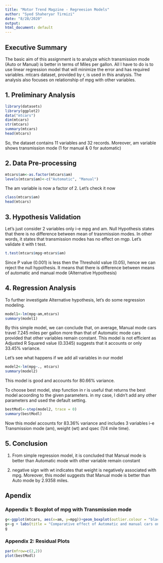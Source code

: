---
title: "Motor Trend Magzine - Regreesion Models"
author: "Syed Shaheryar Tirmizi"
date: "8/28/2020"
output: 
html_document: default
---

## Executive Summary

The basic aim of this assignment is to analyze which transmission mode (Auto or Manual) is better in terms of Miles per gallon.
All I have to do is to use linear regression model that will minimize the error and has required variables.
mtcars dataset, provided by r, is used in this analysis.
The analysis also focuses on relationship of mpg with other variables.

## 1. Preliminary Analysis

```{r}
library(datasets)
library(ggplot2)
data("mtcars")
dim(mtcars)
str(mtcars)
summary(mtcars)
head(mtcars)
```
So, the dataset contains 11 variables and 32 records.
Moreover, am variable shows transmission mode (1 for manual & 0 for automatic)

## 2. Data Pre-processing

```{r}
mtcars$am<-as.factor(mtcars$am)
levels(mtcars$am)<-c("Automatic", "Manual")
```
The am variable is now a factor of 2.
Let's check it now

```{r}
class(mtcars$am)
head(mtcars)
```

## 3. Hypothesis Validation
Let's just consider 2 variables only i-e mpg and am.
Null Hypothesis states that there is no difference between mean of trasnmission modes.
In other words, it states that transmission modes has no effect on mgp.
Let's validate it with t test.

```{r}
t.test(mtcars$mpg~mtcars$am)
```

Since P value (0.001) is less then the Threshold value (0.05), hence we can reject the null hypothesis.
It means that there is difference between means of automatic and manual mode (Alternative Hypothesis)

## 4. Regression Analysis

To further investigate Alternative hypothesis, let's do some regression modeling.

```{r}
model1<-lm(mpg~am,mtcars)
summary(model1)
```
By this simple model, we can conclude that, on average, Manual mode cars travel 7.245 miles per gallon more than that of Automatic mode cars provided that other variables remain constant.
This model is not efficient as Adjusted R Squared value (0.3345) suggests that it accounts or only 33.45% variance.

Let's see what happens if we add all variables in our model

```{r}
model2<-lm(mpg~., mtcars)
summary(model2)
```
This model is good and accounts for 80.66% variance.

To choose best model, step function in r is useful that returns the best model acoording to the given parameters. in my case, I didn't add any other parameters and used the default setting.

```{r}
bestModl<-step(model2, trace = 0)
summary(bestModl)
```
Now this model accounts for 83.36% variance and includes 3 variables i-e Transmission mode (am), weight (wt) and qsec (1/4 mile time).

## 5. Conclusion

1. From simple regression model, it is concluded that Manual mode is better than Automatic mode with other variable remain constant

2. negative sign with wt indicates that weight is negatively associated with mpg.
Moreover, this model suggests that Manual mode is better than Auto mode by 2.9358 miles.

## Apendix

### Appendix 1: Boxplot of mpg with Transmission mode

```{r}
g<-ggplot(mtcars, aes(x=am, y=mpg))+geom_boxplot(outlier.colour = "black", outlier.shape = 2, fill="purple")
g<-g + labs(title = "Comparative effect of Automatic and manual cars on Miles per Gallon (mpg)", x="Transimission mode", y="Miles per gallon")
g
```

### Appendix 2: Residual Plots

```{r}
par(mfrow=c(2,2)) 
plot(bestModl)
```